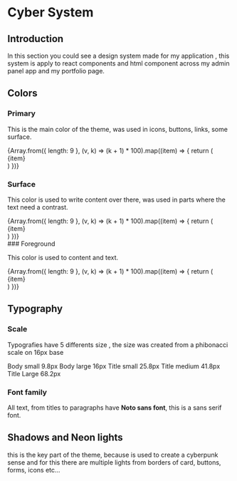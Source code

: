 
# Cyber System

## Introduction

In this section you could see a design system made for my application ,
this system is apply to react components and html component across my
admin panel app and my portfolio page.

## Colors

### Primary

This is the main color of the theme, was used in icons, buttons, links, some surface.

<div className="flex flex-wrap gap-3 mb-6">
  {Array.from({ length: 9 }, (v, k) => (k + 1) * 100).map((item) => {
    return (
      <div
        key={item}
        style={{
          width: 50,
          height: 50,
          background: `var(--primary--${item})`,
          textAlign: 'center',
          alignContent: 'center'
        }}
      >
        {item}
      </div>
    )
  })}
</div>

### Surface

This color is used to write content over there, was used in parts where the text need a contrast.

<div className="flex flex-wrap gap-3 mb-6">
  {Array.from({ length: 9 }, (v, k) => (k + 1) * 100).map((item) => {
    return (
      <div
        key={item}
        style={{
          width: 50,
          height: 50,
          background: `var(--surface--${item})`,
          textAlign: 'center',
          alignContent: 'center'
        }}
      >
        {item}
      </div>
    )
  })}
</div>
### Foreground

This color is used to content and text.

<div className="flex flex-wrap gap-3 mb-6">
  {Array.from({ length: 9 }, (v, k) => (k + 1) * 100).map((item) => {
    return (
      <div
        key={item}
        style={{
          width: 50,
          height: 50,
          background: `var(--foreground--${item})`,
          textAlign: 'center',
          alignContent: 'center'
        }}
      >
        {item}
      </div>
    )
  })}
</div>

## Typography

### Scale

Typografies have 5 differents size , the size was created from a phibonacci scale on 16px base

<div className='flex flex-col gap-3 py-8' style={{backgroundColor:'var(--primary--500)'}}>
  <Typography size={TypographySize.bodySmall}>Body small 9.8px</Typography>
  <Typography size={TypographySize.bodyLarge}>Body large 16px</Typography>
  <Typography size={TypographySize.titleSmall}>Title small 25.8px</Typography>
  <Typography size={TypographySize.titleMedium}>Title medium 41.8px</Typography>
  <Typography size={TypographySize.titleLarge}>Title Large 68.2px</Typography>
</div>

### Font family

All text, from titles to paragraphs have **Noto sans font**, this is a sans serif font.


## Shadows and Neon lights

this is the key part of the theme, because is used to create a cyberpunk sense and for this there are multiple lights
from borders of card, buttons, forms, icons etc...


<div className='flex gap-16 flex-wrap'>
<div className='flex flex-col gap-3 w-24 h-24' style={{boxShadow:'var(--shadow-sm)'}}>
</div>

<div className='flex flex-col gap-3 w-24 h-24' style={{boxShadow:'var(--shadow-md)'}}>
</div>

<div className='flex flex-col gap-3 w-24 h-24' style={{boxShadow:'var(--shadow-lg)'}}>
</div>

</div>
